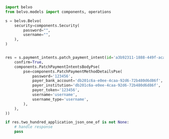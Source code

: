 ```python PatchPaymentIntent.py
import belvo
from belvo.models import components, operations

s = belvo.Belvo(
    security=components.Security(
        password="",
        username="",
    ),
)


res = s.payment_intents.patch_payment_intent(id='a3b92311-1888-449f-acaa-49ae28d68fcd', patch_payment_intent_pse=components.PatchPaymentIntentPse(
    confirm=True,
    components.PatchPaymentIntentsBodyPse(
        pse=components.PatchPaymentMethodDetailsPse(
            password='123456',
            payer_bank_account='db201c6a-e0ee-4caa-92d6-72b480d6d86f',
            payer_institution='db201c6a-e0ee-4caa-92d6-72b480d6d86f',
            payer_token='123456',
            username='username',
            username_type='username',
        ),
    ),
))

if res.two_hundred_application_json_one_of is not None:
    # handle response
    pass
```
